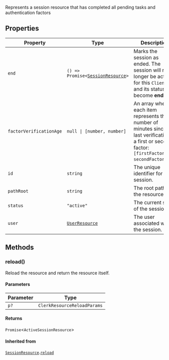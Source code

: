 Represents a session resource that has completed all pending tasks
and authentication factors

## Properties

| Property                                                   | Type                                                                                 | Description                                                                                                                                             | Overrides                                                                                                       |
| ---------------------------------------------------------- | ------------------------------------------------------------------------------------ | ------------------------------------------------------------------------------------------------------------------------------------------------------- | --------------------------------------------------------------------------------------------------------------- |
| <a id="end"></a> `end`                                     | <code>() => Promise\<[SessionResource](/docs/references/javascript/session)\></code> | Marks the session as ended. The session will no longer be active for this `Client` and its status will become **ended**.                                | -                                                                                                               |
| <a id="factorverificationage"></a> `factorVerificationAge` | <code>null \| \[number, number\]</code>                                              | An array where each item represents the number of minutes since the last verification of a first or second factor: `[firstFactorAge, secondFactorAge]`. | -                                                                                                               |
| <a id="id"></a> `id`                                       | `string`                                                                             | The unique identifier for the session.                                                                                                                  | -                                                                                                               |
| <a id="pathroot"></a> `pathRoot`                           | `string`                                                                             | The root path of the resource.                                                                                                                          | -                                                                                                               |
| <a id="status"></a> `status`                               | `"active"`                                                                           | The current state of the session.                                                                                                                       | [`SessionResource`](/docs/references/javascript/session).[`status`](/docs/references/javascript/session#status) |
| <a id="user"></a> `user`                                   | [`UserResource`](/docs/references/javascript/user)                                   | The user associated with the session.                                                                                                                   | [`SessionResource`](/docs/references/javascript/session).[`user`](/docs/references/javascript/session#user)     |

## Methods

### reload()

Reload the resource and return the resource itself.

#### Parameters

| Parameter | Type                        |
| --------- | --------------------------- |
| `p?`      | `ClerkResourceReloadParams` |

#### Returns

`Promise`\<`ActiveSessionResource`\>

#### Inherited from

[`SessionResource`](/docs/references/javascript/session).[`reload`](/docs/references/javascript/session#reload)
